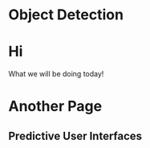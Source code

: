 # Object Detection

# Hi

What we will be doing today!

# Another Page

## Predictive User Interfaces
